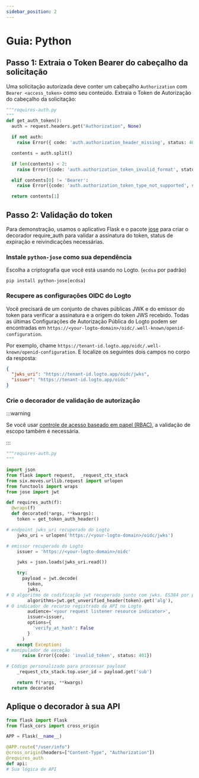 ```yaml
---
sidebar_position: 2
---
```


# Guia: Python

## Passo 1: Extraia o Token Bearer do cabeçalho da solicitação

Uma solicitação autorizada deve conter um cabeçalho `Authorization` com `Bearer <access_token>` como seu conteúdo. Extraia o Token de Autorização do cabeçalho da solicitação:

```python
"""requires-auth.py
"""
def get_auth_token():
  auth = request.headers.get("Authorization", None)

  if not auth:
    raise Error({ code: 'auth.authorization_header_missing', status: 401 })

  contents = auth.split()

  if len(contents) < 2:
    raise Error({code: 'auth.authorization_token_invalid_format', status: 401})

  elif contents[0] != 'Bearer':
    raise Error({code: 'auth.authorization_token_type_not_supported', status: 401})

  return contents[1]
```

## Passo 2: Validação do token

Para demonstração, usamos o aplicativo Flask e o pacote [jose](https://github.com/mpdavis/python-jose) para criar o decorador require_auth para validar a assinatura do token, status de expiração e reivindicações necessárias.

### Instale `python-jose` como sua dependência

Escolha a criptografia que você está usando no Logto. (`ecdsa` por padrão)

```
pip install python-jose[ecdsa]

```

### Recupere as configurações OIDC do Logto

Você precisará de um conjunto de chaves públicas JWK e do emissor do token para verificar a assinatura e a origem do token JWS recebido. Todas as últimas Configurações de Autorização Pública do Logto podem ser encontradas em `https://<your-logto-domain>/oidc/.well-known/openid-configuration`.

Por exemplo, chame `https://tenant-id.logto.app/oidc/.well-known/openid-configuration`. E localize os seguintes dois campos no corpo da resposta:

```json
{
  "jwks_uri": "https://tenant-id.logto.app/oidc/jwks",
  "issuer": "https://tenant-id.logto.app/oidc"
}
```

### Crie o decorador de validação de autorização

:::warning

Se você usar [controle de acesso baseado em papel (RBAC)](/authorization/role-based-access-control/protect-api-resources-with-rbac), a validação de escopo também é necessária.

:::

```python
"""requires-auth.py
"""

import json
from flask import request,  _request_ctx_stack
from six.moves.urllib.request import urlopen
from functools import wraps
from jose import jwt

def requires_auth(f):
  @wraps(f)
  def decorated(*args, **kwargs):
    token = get_token_auth_header()

# endpoint jwks_uri recuperado do Logto
    jwks_uri = urlopen('https://<your-logto-domain>/oidc/jwks')

# emissor recuperado do Logto
    issuer = 'https://<your-logto-domain>/oidc'

    jwks = json.loads(jwks_uri.read())

    try:
      payload = jwt.decode(
        token,
        jwks,
# O algoritmo de codificação jwt recuperado junto com jwks. ES384 por padrão
        algorithms=jwt.get_unverified_header(token).get('alg'),
# O indicador de recurso registrado da API no Logto
        audience='<your request listener resource indicator>',
        issuer=issuer,
        options={
          'verify_at_hash': False
        }
      )
    except Exception:
# manipulador de exceção
      raise Error({code: 'invalid_token', status: 401})

# Código personalizado para processar payload
    _request_ctx_stack.top.user_id = payload.get('sub')

    return f(*args, **kwargs)
  return decorated
```

## Aplique o decorador à sua API

```python
from flask import Flask
from flask_cors import cross_origin

APP = Flask(__name__)

@APP.route("/user/info")
@cross_origin(headers=["Content-Type", "Authorization"])
@requires_auth
def api:
# Sua lógica de API
```
